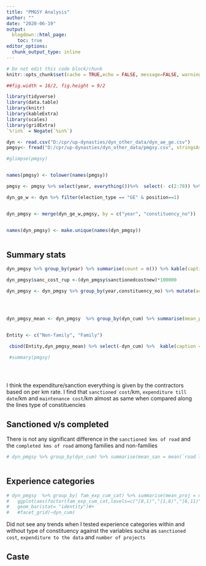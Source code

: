 ```yaml
---
title: "PMGSY Analysis"
author: ""
date: "2020-06-19"
output:
  blogdown::html_page:
    toc: true
editor_options: 
  chunk_output_type: inline
---
```


```r
# Do not edit this code block/chunk
knitr::opts_chunk$set(cache = TRUE,echo = FALSE, message=FALSE, warning = FALSE)

##fig.width = 16/2, fig.height = 9/2

library(tidyverse)
library(data.table)
library(knitr)
library(kableExtra)
library(scales)
library(gridExtra)
`%!in%` = Negate(`%in%`)
```


```r


dyn <- read.csv("D:/cpr/up-dynasties/dyn_other_data/dyn_ae_ge.csv")
pmgsy<- fread("D:/cpr/up-dynasties/dyn_other_data/pmgsy.csv", stringsAsFactors = FALSE)

#glimpse(pmgsy)


names(pmgsy) <- tolower(names(pmgsy))

pmgsy <- pmgsy %>% select(year, everything())%>%  select(- c(2:78)) %>% rename(constituency_no = `pc no`) %>% filter(year != 2014)

dyn_ge_w <- dyn %>% filter(election_type == "GE" & position==1)


dyn_pmgsy <- merge(dyn_ge_w,pmgsy, by = c("year", "constituency_no"))


names(dyn_pmgsy) <- make.unique(names(dyn_pmgsy))



```

## Summary stats

```r


dyn_pmgsy %>% group_by(year) %>% summarise(count = n()) %>% kable(caption = "PMGSY project across years" ,col.names = c ("Loksabha Term", "Number of projects"),digits = 0)%>% kable_styling(bootstrap_options = "striped")


```



```r


dyn_pmgsy$sanc_cost_rup <-(dyn_pmgsy$sanctionedcostnew)*100000

dyn_pmgsy <- dyn_pmgsy %>% group_by(year,constituency_no) %>% mutate(ac_proj_no = n())


 

dyn_pmgsy_mean <- dyn_pmgsy  %>% group_by(dyn_cum) %>% summarise(mean_proj = mean(ac_proj_no), mean_cost = mean(sanc_cost_rup ), mean_rd_len = mean(`road length (kms)`))#,sum_rd = sum(`road length (kms)`),sum_cost = sum(`sanction cost`), cost_p_km = (sum_rd/sum_cost)*100000) 


Entity <- c("Non-family", "Family")
 
 cbind(Entity,dyn_pmgsy_mean) %>% select(-dyn_cum) %>%  kable(caption = "PMGSY summary wrt constituency type", col.names = c ("Type of constiuency", "Average number of projects","Avergae expenditure per project", "Average road length (km)"),digits = 1)%>% kable_styling(bootstrap_options = "striped")

 #summary(pmgsy)





```


I think the expenditure/sanction everything is given by the contractors based on per km rate. I find that  `sanctioned cost`/km, `expenditure till date`/km and `maintenance cost`/km almost as same when compared along the lines type of constituencies



## Sanctioned v/s completed

There is not any significant difference in the `sanctioned kms of road` and the `completed kms of road`  among families and non-families

```r

# dyn_pmgsy %>% group_by(dyn_cum) %>% summarise(mean_san = mean(`road length (kms)`), mean_com = mean(`road length completed till date`))



```



## Experience categories

```r



# dyn_pmgsy  %>% group_by( fam_exp_cum_cat) %>% summarise(mean_proj = mean(ac_proj_no), mean_cost = mean(sanc_cost_rup ), mean_rd_len = mean(`road length (kms)`)) %>% 
#   ggplot(aes(factor(fam_exp_cum_cat,levels=c("[0,1)","[1,6)","[6,11)","[11,21)","[21,Inf]")),mean_proj))+
#   geom_bar(stat= "identity")#+
#   #facet_grid(~dyn_cum)

```
 Did not see any trends when I tested experience categories  within and without type of constituency against the variables sucha as `sanctioned cost`, `expenditure to the data` and `number of projects`
 
 
 
 
 
## Caste
